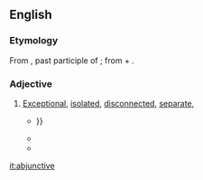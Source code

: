==English==

===Etymology===
From {{etyl|la|en}} {{m|la|abiūnctus}}, past participle of {{m|la|abiungō||remove, separate}}; from {{m|la|ab||of, from, by}} + {{m|la|iungō||join, connect, attach}}.

===Adjective===
{{en-adj}}

# {{label|en|rare}} [[exceptional|Exceptional]], [[isolated]], [[disconnected]], [[separate]],
#* {{quote-book|year=1883|author=Isaac Taylor|title=Saturday Evening|publisher=J.P. Haven|page=270|passage=It is this power which leads on always from the less perfect, towards the more perfect; — from the accidental and '''abjunctive''', to the universal ; or from {{...}}}}
#* {{quote-book|year=1973|author=United States Congress. Senate. Committee on Labor and Public Welfare|title=Hearings, Reports and Prints of the Senate Committee on Labor and Public Welfare‎|publisher=U.S. G.P.O|page=268|passage=The therapeutic programs provided include chemotherapy, electroshock, Individual, group and family psychotherapy, '''abjunctive''' therapy, medical and nursing}}
#* {{quote-journal|year=1996|author=Cianchetti E; Legnini M; Ucchino S; Ricci A; Scipione P; Grossi S; Scotti U; Napolitano L|title=Gynecomastia (report)|journal=Annali italiani di chirurgia|page=499|passage=The authors present their experience concerning 47 patients: 27 were surgical treated with subcutaneous subtotal mastectomy and 18 had an '''abjunctive''' liposuction treatment with good results.}}

[[it:abjunctive]]